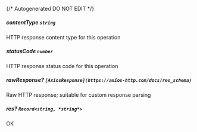 {/* Autogenerated DO NOT EDIT  */}
##### **contentType** `string`
HTTP response content type for this operation

##### **statusCode** `number`
HTTP response status code for this operation

##### **rawResponse?** `[AxiosResponse](https://axios-http.com/docs/res_schema)`
Raw HTTP response; suitable for custom response parsing

##### **res?** `Record<string, *string*>`
OK

